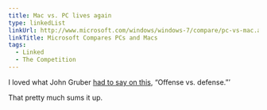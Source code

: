 ```yaml
---
title: Mac vs. PC lives again
type: linkedList
linkUrl: http://www.microsoft.com/windows/windows-7/compare/pc-vs-mac.aspx
linkTitle: Microsoft Compares PCs and Macs
tags:
  - Linked
  - The Competition
---
```


I loved what John Gruber [had to say on this](http://daringfireball.net/linked/2010/08/09/msft-pc-mac), “Offense vs. defense.”’

That pretty much sums it up.
